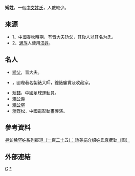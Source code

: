 '''矫姓'''，一個[[中文姓氏|中文姓氏]]，人數較少。

==來源==
*1、[[中國|中國]][[春秋时期|春秋]]時期，有晋大夫[[矫父|矫父]]，其後人以其名为氏。
*2、[[满族|满族]]人使用[[汉姓|汉姓]]。

==名人==
*[[矫父|矫父]]，晋大夫。
*{{tsl|ja|矯大羽}}，國際著名製錶大師，鐘錶鑒賞及收藏家。
*[[矫喆|矫喆]]，中國足球運動員。
*[[矯公羨|矯公羨]]
*[[矯公罕|矯公罕]]
*[[矫野松|矫野松]]，中國電影動畫導演。

==參考資料==
[http://special.daynews.com.cn/kjzt/xfxhx/580788.html 寻访稀罕姓系列报道（一百二十五）：矫美娟介绍姓氏真费劲（图）]{{dead link|date=2018年4月 |bot=InternetArchiveBot |fix-attempted=yes }}

==外部連結==
{{Wikisource further reading}}
[[Category:漢姓|C]]
[[Category:矫姓|*]]